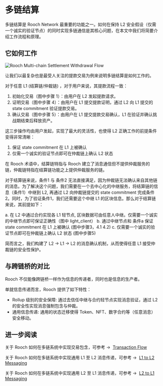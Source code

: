 # 多链结算

多链结算是 Rooch Network 最重要的功能之一。如何在保持 L2 安全假设（仅需一个诚实的验证节点）的同时实现多链通信是其核心问题，在本文中我们将简要介绍工作流程和原理。

## 它如何工作


<Image
  src="/docs/rooch-multi-chain-settlement-withdrawal-flow.jpeg"
  alt="Rooch Multi-chain Settlement Withdrawal Flow"
  width={700}
  height={390}
  className="mx-auto my-4"
/>

让我们以最复杂也是最受人关注的提款交易为例来说明多链结算是如何工作的。

对于任意 L1 (结算链/仲裁链) ，对于用户来说，其提款流程一致：

1. 初始化交易（图中步骤 1）：由用户在 L2 发起提款请求。
2. 证明交易（图中步骤 4）：由用户在 L1 提交提款证明，通过 L2 向 L1 提交的 state commitment 验证提款交易。
3. 确认交易（图中步骤 5）：由用户在 L1 提交提款交易确认，L1 在验证并确认挑战期结束后释放资产。

这三步操作均由用户发起，实现了最大的灵活性，也使得 L2 正确工作的前提条件变得非常清晰：

1. 保证 state commitment 在 L1 上被确认
2. 仅需一个诚实的验证节点即可在仲裁链上确认 L2 状态

在 Rooch 术语中，结算链特指与 Rooch 建立了消息通信但不提供仲裁服务的链，仲裁链特指在结算链功能之上提供仲裁服务的链。

对于结算链来说，条件1 与 条件2 无法直接满足，因为仲裁链无法确认来自其他链的消息。为了解决这个问题，我们需要在一个去中心化的中继服务，将结算链的信息（条件1）中继到 L2, 再通过 L2 向仲裁链提交的 state commitment
完成条件2。同时，为了验证条件1，我们还需要这个中继 L1 的区块信息。那么对于结算链来说，其前提如下：

a. 在 L2 中通过合约实现各 L1 轻节点, 区块数据可由任意人中继。仅需要一个诚实的中继节点即可保证正确性（图中 light_client）
b. 通过中继节点和 条件a 保证 state commitment 在 L1 上被确认 (图中步骤3，4.1 4.2)
c. 仅需要一个诚实的验证节点即可在仲裁链上确认 L2 状态 (图中步骤5)

简而言之，我们构建了 L2 -> L1 -> L2 的消息确认机制，从而使得任意 L1 接受仲裁链的安全性保护。

## 与跨链桥的对比

Rooch 不仅能像跨链桥一样作为信息的传递者，同时也是信息的生产者。

单就信息传递而言，Rooch 提供了如下特性：

- Rollup 级别的安全保障: 通过去信任中继与合约轻节点实现消息验证，通过 L2 的安全性实现消息强制包含与仲裁。
- 通用信息传递: 通用的状态迁移使得 Token、NFT、数字合约等（任意消息）安全移动。

## 进一步阅读

关于 Rooch 如何在多链系统中实现交易包含，可参考 →  [Transaction Flow](/docs/dive-into-rooch/transaction-flow.zh-CN.mdx) 

关于 Rooch 如何在多链系统中实现通用 L1 至 L2 消息传递，可参考 →  [L1 to L2 Messaging](/docs/dive-into-rooch/l1-to-l2-messaging.zh-CN.mdx) 

关于 Rooch 如何在多链系统中实现通用 L2 至 L1 消息传递，可参考 →  [L2 to L1 Messaging](/docs/dive-into-rooch/l2-to-l1-messaging.zh-CN.mdx) 

